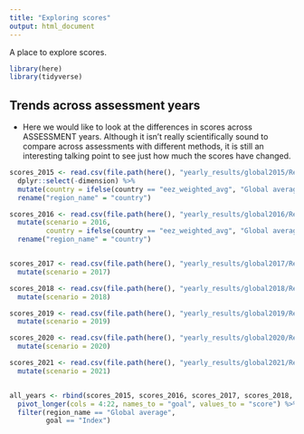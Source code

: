 ```yaml
---
title: "Exploring scores"
output: html_document
---
```


A place to explore scores.


```r

library(here)
library(tidyverse)

```


## Trends across assessment years 
 - Here we would like to look at the differences in scores across ASSESSMENT years. Although it isn't really scientifically sound to compare across assessments with different methods, it is still an interesting talking point to see just how much the scores have changed. 
 
```r
scores_2015 <- read.csv(file.path(here(), "yearly_results/global2015/Reporting/data/scores_eez2015.csv")) %>%
  dplyr::select(-dimension) %>%
  mutate(country = ifelse(country == "eez_weighted_avg", "Global average", country)) %>%
  rename("region_name" = "country") 

scores_2016 <- read.csv(file.path(here(), "yearly_results/global2016/Reporting/data/scores_eez2016.csv")) %>%
  mutate(scenario = 2016,
         country = ifelse(country == "eez_weighted_avg", "Global average", country)) %>%
  rename("region_name" = "country")


scores_2017 <- read.csv(file.path(here(), "yearly_results/global2017/Results/data/scores_eez2017.csv")) %>%
  mutate(scenario = 2017)

scores_2018 <- read.csv(file.path(here(), "yearly_results/global2018/Results/data/scores_eez2018.csv")) %>%
  mutate(scenario = 2018)

scores_2019 <- read.csv(file.path(here(), "yearly_results/global2019/Results/data/scores_eez2019.csv")) %>%
  mutate(scenario = 2019)

scores_2020 <- read.csv(file.path(here(), "yearly_results/global2020/Results/data/scores_eez2020.csv")) %>%
  mutate(scenario = 2020)

scores_2021 <- read.csv(file.path(here(), "yearly_results/global2021/Results/data/scores_eez2021.csv")) %>%
  mutate(scenario = 2021)


all_years <- rbind(scores_2015, scores_2016, scores_2017, scores_2018, scores_2019, scores_2020, scores_2021) %>%
  pivot_longer(cols = 4:22, names_to = "goal", values_to = "score") %>%
  filter(region_name == "Global average", 
         goal == "Index")

```

